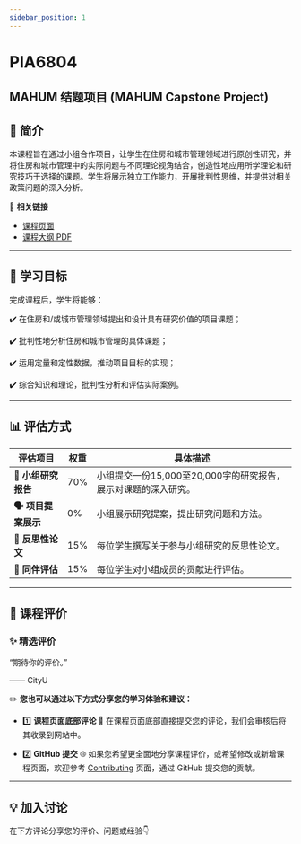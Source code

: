 ```yaml
---
sidebar_position: 1
---
```


# PIA6804
## MAHUM 结题项目 (MAHUM Capstone Project)

## **📘 简介**
本课程旨在通过小组合作项目，让学生在住房和城市管理领域进行原创性研究，并将住房和城市管理中的实际问题与不同理论视角结合，创造性地应用所学理论和研究技巧于选择的课题。学生将展示独立工作能力，开展批判性思维，并提供对相关政策问题的深入分析。

🔗 **相关链接**
- [课程页面](https://www.cityu.edu.hk/catalogue/pg/202425/course/PIA6804.htm)
- [课程大纲 PDF](https://www.cityu.edu.hk/catalogue/pg/202425/course/PIA6804.pdf)

---

## **🎯 学习目标**

完成课程后，学生将能够：

✔️ 在住房和/或城市管理领域提出和设计具有研究价值的项目课题；

✔️ 批判性地分析住房和城市管理的具体课题；

✔️ 运用定量和定性数据，推动项目目标的实现；

✔️ 综合知识和理论，批判性分析和评估实际案例。

---

## **📊 评估方式**

| **评估项目**               | **权重** | **具体描述**                                                                                       |
|---------------------------|---------|---------------------------------------------------------------------------------------------------|
| **📄 小组研究报告**         | 70%     | 小组提交一份15,000至20,000字的研究报告，展示对课题的深入研究。                                     |
| **🗣️ 项目提案展示**         | 0%      | 小组展示研究提案，提出研究问题和方法。                                                           |
| **📝 反思性论文**           | 15%     | 每位学生撰写关于参与小组研究的反思性论文。                                                         |
| **💬 同伴评估**             | 15%     | 每位学生对小组成员的贡献进行评估。                                                                |

---

## **💬 课程评价**

### ✨ **精选评价**
<div className={commentStyles.commentBox}>
    <p className={commentStyles.commentText}>
        “期待你的评价。”
    </p>
    <p className={commentStyles.commentAuthor}>—— CityU</p>
</div>

✏️ **您也可以通过以下方式分享您的学习体验和建议：**

- 1️⃣ **课程页面底部评论**
💬 在课程页面底部直接提交您的评论，我们会审核后将其收录到网站中。

- 2️⃣ **GitHub 提交**
🌐 如果您希望更全面地分享课程评价，或希望修改或新增课程页面，欢迎参考 [Contributing](https://penjc.github.io/CityU/contributing) 页面，通过 GitHub 提交您的贡献。

---

## **💡 加入讨论**

在下方评论分享您的评价、问题或经验👇
<Utterances />